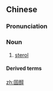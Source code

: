 ==Chinese==
{{zh-forms}}
{{wikipedia|lang=zh}}

===Pronunciation===
{{zh-pron
|m=gùchún
|c=gu3 seon4
|cat=n
}}

===Noun===
{{zh-noun}}

# [[sterol]]

====Derived terms====
{{zh-der|類固醇|膽固醇}}

{{zh-cat|Biochemistry}}

[[zh:固醇]]